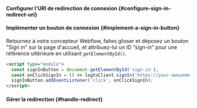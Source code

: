 


<SignInFlowSummary />

#### Configurer l'URI de redirection de connexion \{#configure-sign-in-redirect-uri}

<ConfigureRedirectUri
  figureSrc={redirectUriFigure}
  redirectUri="https://your-awesome-site.webflow.io/callback"
/>

#### Implémenter un bouton de connexion \{#implement-a-sign-in-button}

Retournez à votre concepteur Webflow, faites glisser et déposez un bouton "Sign in" sur la page d'accueil, et attribuez-lui un ID “sign-in” pour une référence ultérieure en utilisant `getElementById()`.

```html
<script type="module">
  const signInButton = document.getElementById('sign-in');
  const onClickSignIn = () => logtoClient.signIn('https://your-awesome-site.webflow.io/callback');
  signInButton.addEventListener('click', onClickSignIn);
</script>
```

#### Gérer la redirection \{#handle-redirect}

<HandleRedirect />
